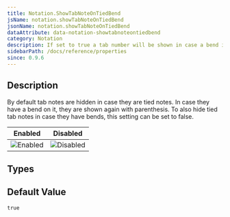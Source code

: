 ```yaml
---
title: Notation.ShowTabNoteOnTiedBend
jsName: notation.showTabNoteOnTiedBend
jsonName: notation.showTabNoteOnTiedBend
dataAttribute: data-notation-showtabnoteontiedbend
category: Notation
description: If set to true a tab number will be shown in case a bend is increased on a tied note.
sidebarPath: /docs/reference/properties
since: 0.9.6
---
```



## Description

By default tab notes are hidden in case they are tied notes. In case they have a bend on it, they are shown again with parenthesis. To also hide tied tab notes in case they have bends, this setting can be set to false.

<PropertyDescription metadata={metadata} />

| Enabled                                                               | Disabled                                                                |
|-----------------------------------------------------------------------|-------------------------------------------------------------------------|
| ![Enabled](/img/reference/property/showtabnoteontiedbend-enabled.png) | ![Disabled](/img/reference/property/showtabnoteontiedbend-disabled.png) |

## Types

<TypeTable>
    <TypeRow name="bool" />
</TypeTable>

## Default Value

`true`